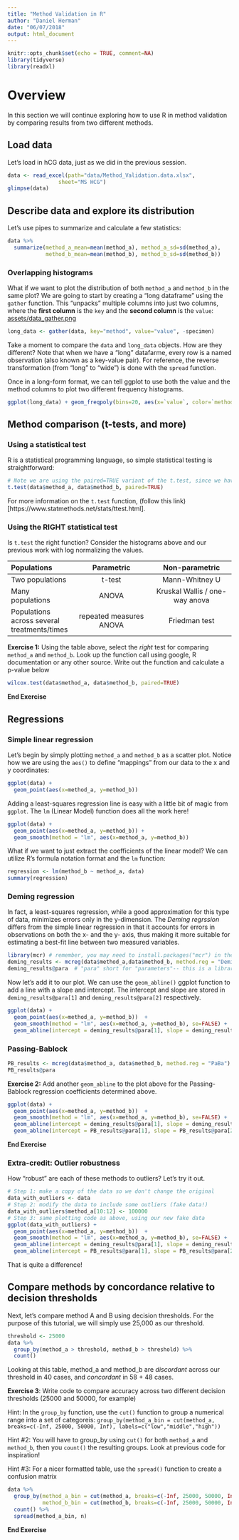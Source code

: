 ```yaml
---
title: "Method Validation in R"
author: "Daniel Herman"
date: "06/07/2018"
output: html_document
---
```


```r
knitr::opts_chunk$set(echo = TRUE, comment=NA)
library(tidyverse)
library(readxl)
```

# Overview

In this section we will continue exploring how to use R in method validation by comparing results from two different methods.

## Load data

Let's load in hCG data, just as we did in the previous session.
```r
data <- read_excel(path="data/Method_Validation.data.xlsx", 
                sheet="MS HCG")
glimpse(data)
```

## Describe data and explore its distribution

Let's use pipes to summarize and calculate a few statistics:

```r
data %>%
  summarize(method_a_mean=mean(method_a), method_a_sd=sd(method_a),
            method_b_mean=mean(method_b), method_b_sd=sd(method_b))
```

### Overlapping histograms

What if we want to plot the distribution of both `method_a` and `method_b` in the same plot? We are going to start by creating a "long dataframe" using the `gather` function. This "unpacks" multiple columns into just two columns, where the **first column** is the `key` and the **second column** is the `value`:
[assets/data_gather.png]()
```r
long_data <- gather(data, key="method", value="value", -specimen)
```
Take a moment to compare the `data` and `long_data` objects. How are they different? Note that when we have a "long" datafarme, every row is a named observation (also known as a key-value pair). For reference, the reverse transformation (from "long" to "wide") is done with the `spread` function.


Once in a long-form format, we can tell ggplot to use both the value and the method columns to plot two different frequency histograms.

```r
ggplot(long_data) + geom_freqpoly(bins=20, aes(x=`value`, color=`method`))
```

## Method comparison (t-tests, and more)

### Using a statistical test
R is a statistical programming language, so simple statistical testing is straightforward:
```r
# Note we are using the paired=TRUE variant of the t.test, since we have paired measurements.
t.test(data$method_a, data$method_b, paired=TRUE)
```

For more information on the `t.test` function, (follow this link)[https://www.statmethods.net/stats/ttest.html].

### Using the RIGHT statistical test
Is `t.test` the right function? Consider the histograms above and our previous work with log normalizing the values. 

|Populations|Parametric|Non-parametric|
|:-------------|:-------------------------:|:-------------------------:|
|Two populations|t-test|Mann-Whitney U|
|Many populations|ANOVA|Kruskal Wallis / one-way anova|
|Populations across several treatments/times|repeated measures ANOVA|Friedman test|

**Exercise 1:** 
Using the table above, select the _right_ test for comparing `method_a` and `method_b`. Look up the function call using google, R documentation or any other source. Write out the function and calculate a p-value below

```r
wilcox.test(data$method_a, data$method_b, paired=TRUE)
```
**End Exercise** 

## Regressions

### Simple linear regression

Let's begin by simply plotting `method_a` and `method_b` as a scatter plot. Notice how we are using the `aes()` to define "mappings" from our data to the x and y coordinates:
```r
ggplot(data) + 
  geom_point(aes(x=method_a, y=method_b))
```


Adding a least-squares regression line is easy with a little bit of magic from `ggplot`. The `lm` (Linear Model) function does all the work here!

```r
ggplot(data) + 
  geom_point(aes(x=method_a, y=method_b)) + 
  geom_smooth(method = "lm", aes(x=method_a, y=method_b))
```

What if we want to just extract the coefficients of the linear model? We can utilize R's formula notation format and the `lm` function:

```r
regression <- lm(method_b ~ method_a, data)
summary(regression)
```

### Deming regression

In fact, a least-squares regression, while a good approximation for this type of data, minimizes errors only in the y-dimension. The *Deming regrssion* differs from the simple linear regression in that it accounts for errors in observations on both the x- and the y- axis, thus making it more suitable for estimating a best-fit line between two measured variables.

```r
library(mcr) # remember, you may need to install.packages("mcr") in the console first!
deming_results <- mcreg(data$method_a,data$method_b, method.reg = "Deming")
deming_results@para  # "para" short for "parameters"-- this is a library/method specific term here

```

Now let's add it to our plot. We can use the `geom_abline()` ggplot function to add a line with a slope and intercept. The intercept and slope are stored in `deming_results@para[1]` and `deming_results@para[2]` respectively.

```r
ggplot(data) +
  geom_point(aes(x=method_a, y=method_b))  +
  geom_smooth(method = "lm", aes(x=method_a, y=method_b), se=FALSE) +
  geom_abline(intercept = deming_results@para[1], slope = deming_results@para[2], color="red")
```

### Passing-Bablock

```r
PB_results <- mcreg(data$method_a, data$method_b, method.reg = "PaBa")
PB_results@para
```

**Exercise 2:**
Add another `geom_abline` to the plot above for the Passing-Bablock regression coefficients determined above.

```r
ggplot(data) +
  geom_point(aes(x=method_a, y=method_b))  +
  geom_smooth(method = "lm", aes(x=method_a, y=method_b), se=FALSE) +
  geom_abline(intercept = deming_results@para[1], slope = deming_results@para[2], color="red") +
  geom_abline(intercept = PB_results@para[1], slope = PB_results@para[2], color="green")
```
**End Exercise**

### Extra-credit: Outlier robustness
How "robust" are each of these methods to outliers? Let's try it out.
```r
# Step 1: make a copy of the data so we don't change the original
data_with_outliers <- data
# Step 2: modify the data to include some outliers (fake data!)
data_with_outliers$method_a[10:12] <- 100000
# Step 3: same plotting code as above, using our new fake data
ggplot(data_with_outliers) +
  geom_point(aes(x=method_a, y=method_b))  +
  geom_smooth(method = "lm", aes(x=method_a, y=method_b), se=FALSE) +
  geom_abline(intercept = deming_results@para[1], slope = deming_results@para[2], color="red") +
  geom_abline(intercept = PB_results@para[1], slope = PB_results@para[2], color="green")

```

That is quite a difference!

## Compare methods by concordance relative to decision thresholds
Next, let's compare method A and B using decision thresholds. For the purpose of this tutorial, we will simply use 25,000 as our threshold.

```r
threshold <- 25000
data %>% 
  group_by(method_a > threshold, method_b > threshold) %>% 
  count()
```
Looking at this table, method_a and method_b are *discordant* across our threshold in 40 cases, and *concordant* in 58 + 48 cases.

**Exercise 3**: Write code to compare accuracy across two different decision thresholds (25000 and 50000, for example)

Hint: In the `group_by` function, use the `cut()` function to group a numerical range into a set of categoreis:
     `group_by(method_a_bin = cut(method_a, breaks=c(-Inf, 25000, 50000, Inf), labels=c("low","middle","high"))`

Hint #2: You will have to group_by using `cut()` for both `method_a` and `method_b`, then you `count()` the resulting groups. Look at previous code for inspiration!

Hint #3: For a nicer formatted table, use the `spread()` function to create a confusion matrix
```r
data %>%
  group_by(method_a_bin = cut(method_a, breaks=c(-Inf, 25000, 50000, Inf), labels=c("low","middle","high")), 
           method_b_bin = cut(method_b, breaks=c(-Inf, 25000, 50000, Inf), labels=c("low","middle","high"))) %>%
  count() %>%
  spread(method_a_bin, n)
```
**End Exercise** 
